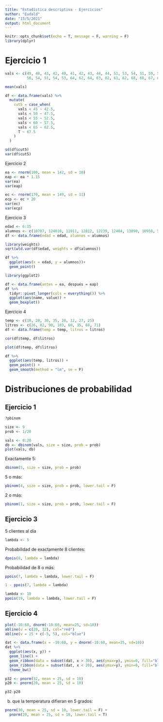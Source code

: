 ```yaml
---
title: "Estadística descriptiva - Ejercicios"
author: "Eudald"
date: "15/5/2021"
output: html_document
---
```


```r
knitr::opts_chunk$set(echo = T, message = F, warning = F)
library(dplyr)
```

# Ejercicio 1

```r
vals <- c(49, 48, 43, 42, 49, 41, 42, 43, 44, 44, 51, 53, 54, 51, 59, 58, 57, 
          56, 54, 51, 54, 53, 64, 62, 64, 63, 62, 61, 62, 68, 68, 67, 66, 69)
```

```r
mean(vals)
```

```r
df <- data.frame(vals) %>% 
  mutate(
    cut5 = case_when(
      vals < 45 ~ 42.5,
      vals < 50 ~ 47.5,
      vals < 55 ~ 52.5,
      vals < 60 ~ 57.5,
      vals < 65 ~ 62.5,
      T ~ 67.5
    )
  )
```

```r
sd(df$cut5)
var(df$cut5)
```

Ejercicio 2

```r
ea <- rnorm(100, mean = 142, sd = 10)
eap <- ea * 1.15
var(ea)
var(eap)
```

```r
ec <- rnorm(170, mean = 149, sd = 11)
ecp <- ec + 20
var(ec)
var(ecp)
```

Ejercicio 3

```r
edad <- 6:15
alumnos <- c(10787, 124010, 11911, 12812, 12239, 12484, 13090, 10950, 5063, 1259)
df <- data.frame(edad = edad, alumnos = alumnos)
```

```r
library(weights)
sqrt(wtd.var(df$edad, weights = df$alumnos))
```

```r
df %>% 
  ggplot(aes(x = edad, y = alumnos))+
  geom_point()
```


```r
library(ggplot2)
```


```r
df <- data.frame(antes = ea, después = eap)
df %>%
  tidyr::pivot_longer(cols = everything()) %>%
  ggplot(aes(name, value)) +
  geom_boxplot()
```

Ejercicio 4

```r
temp <- c(10, 28, 30, 35, 20, 12, 27, 25)
litros <- c(26, 82, 98, 103, 60, 35, 68, 71)
df <- data.frame(temp = temp, litros = litros)
```

```r
cor(df$temp, df$litros)
```

```r
plot(df$temp, df$litros)
```

```r
df %>% 
  ggplot(aes(temp, litros)) + 
  geom_point() +
  geom_smooth(method = "lm", se = F)
```

# Distribuciones de probabilidad

## Ejercicio 1

```r
?pbinom
```

```r
size <- 9
prob <- 1/20
```

```r
vals <- 0:20
db <- dbinom(vals, size = size, prob = prob)
plot(vals, db)
```

Exactamente 5:

```r
dbinom(5, size = size, prob = prob)
```

5 o más:

```r
pbinom(4, size = size, prob = prob, lower.tail = F)
```

2 o más:

```r
pbinom(1, size = size, prob = prob, lower.tail = F)
```

## Ejercicio 3

5 clientes al día

```r
lambda <- 5
```

Probabilidad de exactamente 8 clientes:

```r
dpois(8, lambda = lambda)
```

Probabilidad de 8 o más:

```r
ppois(7, lambda = lambda, lower.tail = F)
```

```r
1 - ppois(7, lambda = lambda)
```


```r
lambda <- 10
ppois(19, lambda = lambda, lower.tail = F)
```

## Ejercicio 4

```r
plot(-10:60, dnorm(-10:60, mean=25, sd=10))
abline(v = c(20, 32), col="red")
abline(v = 25 + c(-5, 5), col="blue")
```

```r
dat <- data.frame(x = -10:60, y = dnorm(-10:60, mean=25, sd=10))
dat %>% 
  ggplot(aes(x, y)) + 
  geom_line() +
  geom_ribbon(data = subset(dat, x > 30), aes(ymax=y), ymin=0, fill="blue", alpha = .5) +
  geom_ribbon(data = subset(dat, x < 20), aes(ymax=y), ymin=0, fill="blue", alpha = 0.5) +
  theme_bw()
```

```r
p32 <- pnorm(32, mean = 25, sd = 10)
p20 <- pnorm(20, mean = 25, sd = 10)
```

```r
p32-p20
```

b) que la temperatura difieran en 5 grados:

```r
pnorm(30, mean = 25, sd = 10, lower.tail = F) + 
  pnorm(20, mean = 25, sd = 10, lower.tail = T)
```


